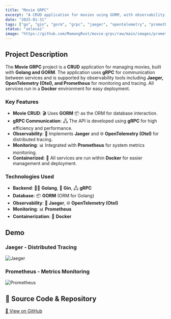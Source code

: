 ```yaml
---
title: "Movie GRPC"
excerpt: "A CRUD application for movies using GORM, with observability provided by Jaeger, OpenTelemetry, and Prometheus."
date: "2025-01-31"
tags: ["go", "gin", "gorm", "grpc", "jaeger", "opentelemetry", "prometheus", "docker"]
status: "selesai"
image: "https://github.com/MamangRust/movie-grpc/raw/main/images/prometheus.png?raw=true"
---
```


## Project Description

The **Movie GRPC** project is a **CRUD** application for managing movies, built with **Golang and GORM**. The application uses **gRPC** for communication between services and is supported by observability tools including **Jaeger, OpenTelemetry (Otel), and Prometheus** for monitoring and tracing. All services run in a **Docker** environment for easy deployment.

### Key Features
- **Movie CRUD**: 🎬 Uses **GORM** 📦 as the ORM for database interaction.
- **gRPC Communication**: 🖧 The API is developed using **gRPC** for high efficiency and performance.
- **Observability**: 🐆 Implements **Jaeger** and 🌐 **OpenTelemetry (Otel)** for distributed tracing.
- **Monitoring**: 📊 Integrated with **Prometheus** for system metrics monitoring.
- **Containerized**: 🐋 All services are run within **Docker** for easier management and deployment.

### Technologies Used
- **Backend**: 🦸‍♂️ **Golang**, 🚀 **Gin**, 🖧 **gRPC**
- **Database**: 📦 **GORM** (ORM for Golang)
- **Observability**: 🐆 **Jaeger**, 🌐 **OpenTelemetry (Otel)**
- **Monitoring**: 📊 **Prometheus**
- **Containerization**: 🐋 **Docker**

## Demo

### Jaeger - Distributed Tracing
![Jaeger](https://github.com/MamangRust/movie-grpc/blob/main/images/jaeger.png?raw=true)

### Prometheus - Metrics Monitoring
![Prometheus](https://github.com/MamangRust/movie-grpc/raw/main/images/prometheus.png?raw=true)

## 🔗 Source Code & Repository
[📌 View on GitHub](https://github.com/MamangRust/example-monitoring-pyqt)
